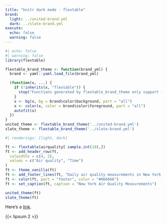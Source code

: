 ```yaml
---
title: "knitr dark mode - flextable"
brand:
  light: ../united-brand.yml
  dark: ../slate-brand.yml
execute:
  echo: false
  warning: false
---
```


```r
#| echo: false
#| warning: false
library(flextable)

flextable_brand_theme <- function(brand_yml) {
  brand <- yaml::yaml.load_file(brand_yml)

  (function(x, ...) {
    if (!inherits(x, "flextable")) {
      stop("Functions generated by flextable_brand_theme only support flextable objects.")
    }
    x <- bg(x, bg = brand$color$background, part = "all")
    x <- color(x, color = brand$color$foreground, part = "all")
    autofit(x)
  })
}
united_theme <- flextable_brand_theme('../united-brand.yml')
slate_theme <- flextable_brand_theme('../slate-brand.yml')
```

```r
#| renderings: [light, dark]

ft <- flextable(airquality[ sample.int(10),])
ft <- add_header_row(ft,
  colwidths = c(4, 2),
  values = c("Air quality", "Time")
)
ft <- theme_vanilla(ft)
ft <- add_footer_lines(ft, "Daily air quality measurements in New York, May to September 1973.")
ft <- color(ft, part = "footer", color = "#666666")
ft <- set_caption(ft, caption = "New York Air Quality Measurements")

united_theme(ft)
slate_theme(ft)
```

Here's a [link](https://example.com).

{{< lipsum 2 >}}
